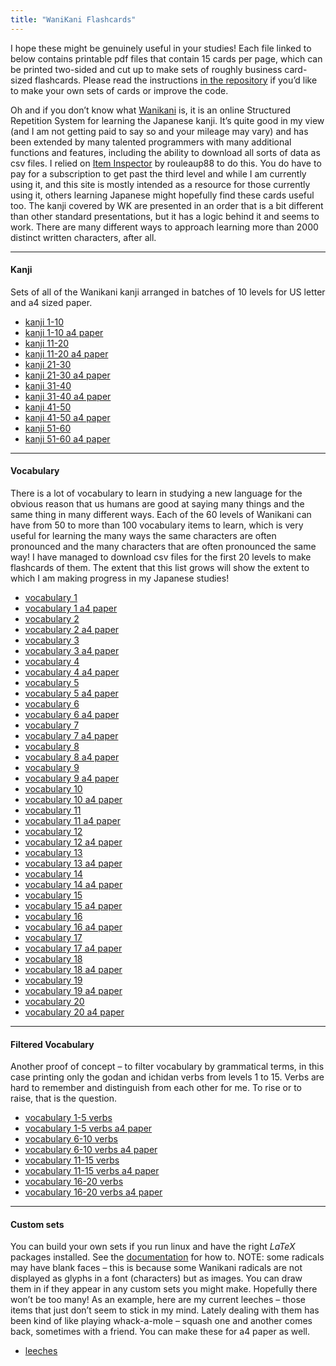```yaml
---
title: "WaniKani Flashcards"
--- 
```


I hope these might be genuinely useful in your studies! Each file linked to below contains printable pdf files that contain 15 cards per page, which can be printed two-sided and cut up to make sets of roughly business card-sized flashcards. Please read the instructions [in the repository](https://github.com/gwmatthews/wanikani-flashcards/) if you'd like to make your own sets of cards or improve the code. 

Oh and if you don't know what [Wanikani](https://www.wanikani.com/) is, it is an online Structured Repetition System for learning the Japanese kanji. It's quite good in my view (and I am not getting paid to say so and your mileage may vary) and has been extended by many talented programmers with many additional functions and features, including the ability to download all sorts of data as csv files. I relied on [Item Inspector](https://github.com/rouleaup88/item-inspector) by rouleaup88 to do this. You do have to pay for a subscription to get past the third level and while I am currently using it, and this site is mostly intended as a resource for those currently using it, others learning Japanese might hopefully find these cards useful too. The kanji covered by WK are presented in an order that is a bit different than other standard presentations, but it has a logic behind it and seems to work. There are many different ways to approach learning more than 2000 distinct written characters, after all.

***

#### Kanji

Sets of all of the Wanikani kanji arranged in batches of 10 levels for US letter and a4 sized paper.

- [kanji 1-10](kanji-1-10.pdf)
- [kanji 1-10 a4 paper ](kanji-1-10-a4.pdf)
- [kanji 11-20](kanji-11-20.pdf)
- [kanji 11-20 a4 paper ](kanji-11-20-a4.pdf)
- [kanji 21-30](kanji-21-30.pdf)
- [kanji 21-30 a4 paper ](kanji-21-30-a4.pdf)
- [kanji 31-40](kanji-31-40.pdf)
- [kanji 31-40 a4 paper ](kanji-31-40-a4.pdf)
- [kanji 41-50](kanji-41-50.pdf)
- [kanji 41-50 a4 paper ](kanji-41-50-a4.pdf)
- [kanji 51-60](kanji-51-60.pdf)
- [kanji 51-60 a4 paper ](kanji-51-60-a4.pdf)

***

#### Vocabulary

There is a lot of vocabulary to learn in studying a new language for the obvious reason that us humans are good at saying many things and the same thing in many different ways. Each of the 60 levels of Wanikani can have from 50 to more than 100 vocabulary items to learn, which is very useful for learning the many ways the same characters are often pronounced and the many characters that are often pronounced the same way! I have managed to download csv files for the first 20 levels to make flashcards of them. The extent that this list grows will show the extent to which I am making progress in my Japanese studies!

- [vocabulary 1](vocab-1.pdf)
- [vocabulary 1 a4 paper ](vocab-1-a4.pdf)
- [vocabulary 2](vocab-2.pdf)
- [vocabulary 2 a4 paper ](vocab-2-a4.pdf)
- [vocabulary 3](vocab-3.pdf)
- [vocabulary 3 a4 paper ](vocab-3-a4.pdf)
- [vocabulary 4](vocab-4.pdf)
- [vocabulary 4 a4 paper ](vocab-4-a4.pdf)
- [vocabulary 5](vocab-5.pdf)
- [vocabulary 5 a4 paper ](vocab-5-a4.pdf)
- [vocabulary 6](vocab-6.pdf)
- [vocabulary 6 a4 paper ](vocab-6-a4.pdf)
- [vocabulary 7](vocab-7.pdf)
- [vocabulary 7 a4 paper ](vocab-7-a4.pdf)
- [vocabulary 8](vocab-8.pdf)
- [vocabulary 8 a4 paper ](vocab-8-a4.pdf)
- [vocabulary 9](vocab-9.pdf)
- [vocabulary 9 a4 paper ](vocab-9-a4.pdf)
- [vocabulary 10](vocab-10.pdf)
- [vocabulary 10 a4 paper ](vocab-10-a4.pdf)
- [vocabulary 11](vocab-11.pdf)
- [vocabulary 11 a4 paper ](vocab-11-a4.pdf)
- [vocabulary 12](vocab-12.pdf)
- [vocabulary 12 a4 paper ](vocab-12-a4.pdf)
- [vocabulary 13](vocab-13.pdf)
- [vocabulary 13 a4 paper ](vocab-13-a4.pdf)
- [vocabulary 14](vocab-14.pdf)
- [vocabulary 14 a4 paper ](vocab-14-a4.pdf)
- [vocabulary 15](vocab-15.pdf)
- [vocabulary 15 a4 paper ](vocab-15-a4.pdf)
- [vocabulary 16](vocab-16.pdf)
- [vocabulary 16 a4 paper ](vocab-16-a4.pdf)
- [vocabulary 17](vocab-17.pdf)
- [vocabulary 17 a4 paper ](vocab-17-a4.pdf)
- [vocabulary 18](vocab-18.pdf)
- [vocabulary 18 a4 paper ](vocab-18-a4.pdf)
- [vocabulary 19](vocab-19.pdf)
- [vocabulary 19 a4 paper ](vocab-19-a4.pdf)
- [vocabulary 20](vocab-20.pdf)
- [vocabulary 20 a4 paper ](vocab-20-a4.pdf)

***

#### Filtered Vocabulary

Another proof of concept -- to filter vocabulary by grammatical terms, in this case printing only the godan and ichidan verbs from levels 1 to 15. Verbs are hard to remember and distinguish from each other for me. To rise or to raise, that is the question.

- [vocabulary 1-5 verbs](vocab-1-5-verbs.pdf)
- [vocabulary 1-5 verbs a4 paper ](vocab-1-5-verbs-a4.pdf)
- [vocabulary 6-10 verbs](vocab-6-10-verbs.pdf)
- [vocabulary 6-10 verbs a4 paper ](vocab-6-10-verbs-a4.pdf)
- [vocabulary 11-15 verbs](vocab-11-15-verbs.pdf)
- [vocabulary 11-15 verbs a4 paper ](vocab-11-15-verbs-a4.pdf)
- [vocabulary 16-20 verbs](vocab-16-20-verbs.pdf)
- [vocabulary 16-20 verbs a4 paper ](vocab-16-20-verbs-a4.pdf)

***

#### Custom sets

You can build your own sets if you run linux and have the right $LaTeX$ packages installed. See the [documentation](https://github.com/gwmatthews/wanikani-flashcards/blob/main/README.md) for how to. NOTE: some radicals may have blank faces -- this is because some Wanikani radicals are not displayed as glyphs in a font (characters) but as images. You can draw them in if they appear in any custom sets you might make. Hopefully there won't be too many! As an example, here are my current leeches -- those items that just don't seem to stick in my mind. Lately dealing with them has been kind of like playing whack-a-mole -- squash one and another comes back, sometimes with a friend. You can make these for a4 paper as well.

- [leeches](leeches.pdf)

